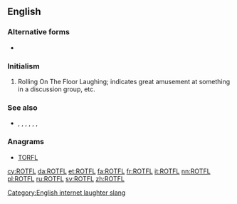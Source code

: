 ==English==

===Alternative forms===
* {{l|en|ROFL}}

===Initialism===
{{rfc-header|Initialism}}
{{head|en|initialism}}

# {{label|en|Internet slang|dated}} Rolling On The Floor Laughing; indicates great amusement at something in a discussion group, etc.

===See also===
* {{sense|laughing}} {{l|en|ROFL}}, {{l|en|ROFLOL}}, {{l|en|ROTFLOL}}, {{l|en|ROTFLMAO}}, {{l|en|ROFLMAO}}, {{l|en|LOL}}, {{l|en|LMAO}}

===Anagrams===
* [[TORFL#English|TORFL]]

[[Category:English internet laughter slang]]

[[cy:ROTFL]]
[[da:ROTFL]]
[[et:ROTFL]]
[[fa:ROTFL]]
[[fr:ROTFL]]
[[it:ROTFL]]
[[nn:ROTFL]]
[[pl:ROTFL]]
[[ru:ROTFL]]
[[sv:ROTFL]]
[[zh:ROTFL]]